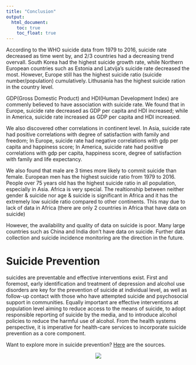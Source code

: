 ```yaml
---
title: "Conclusion"
output: 
  html_document:
    toc: true
    toc_float: true
---
```


According to the WHO suicide data from 1979 to 2016, suicide rate decreased as time went by, and 2/3 countries had a decreasing trend overvall. South Korea had the highest suicide growth rate, while Northern European countries such as Estonia and Latvija's suicide rate decreased the most. However, Europe still has the highest suicide ratio (suicide number/population) cumulatively. Lithusania has the highest suicide ration in the country level.

GDP(Gross Domestic Product) and HDI(Human Development Index) are commenly believed to have association with suicide rate. We found that in Europe, suicide rate decreased as GDP per capita and HDI increased; while in America, suicide rate increased as GDP per capita and HDI increased.

We also discovered other correlations in continent level. In Asia, suicide rate had positive correlations with degree of satisfaction with family and freedom; In Europe, suicide rate had negative correlations with gdp per capita and happiness score; In America, suicide rate had positive correlations with gdp per capita, happiness score, degree of satisfaction with family and life expectancy.

We also found that male are 3 times more likely to commit suicide than female. European men has the highest suicide ratio from 1979 to 2016. People over 75 years old has the highest suicide ratio in all population, especially in Asia. Africa is very special. The realtionship between neither gender & suicide nor age & suicide is significant in Africa and it has the extremely low suicide ratio compared to other continents. This may due to lack of data in Africa (there are only 2 countries in Africa that have data on suicide)

However, the availability and quality of data on suicide is poor. Many large countries such as China and India don't have data on suicide. Further data collection and suicide incidence monitoring are the direction in the future.

# Suicide Prevention

suicides are preventable and effective interventions exist. First and foremost, early identification and treatment of depression and alcohol use disorders are key for the prevention of suicide at individual level, as well as follow-up contact with those who have attempted suicide and psychosocial support in communities. Equally important are effective interventions at population level aiming to reduce access to the means of suicide, to adopt responsible reporting of suicide by the media, and to introduce alcohol policies to reduce the harmful use of alcohol. From the health systems perspective, it is imperative for health-care services to incorporate suicide prevention as a core component.

Want to explore more in suicide prevention? [Here](https://www.who.int/health-topics/suicide#tab=tab_1) are the sources.

<center>

![](./image/good day.png)

</center>

